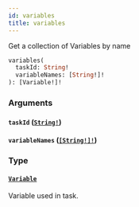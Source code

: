 ```yaml
---
id: variables
title: variables
---
```


Get a collection of Variables by name

```graphql
variables(
  taskId: String!
  variableNames: [String!]!
): [Variable!]!

```

### Arguments

#### `taskId` ([`String!`](/docs/apis-clients/tasklist-api/scalars/string))

#### `variableNames` ([`[String!]!`](/docs/apis-clients/tasklist-api/scalars/string))

### Type

#### [`Variable`](/docs/apis-clients/tasklist-api/objects/variable)

Variable used in task.
